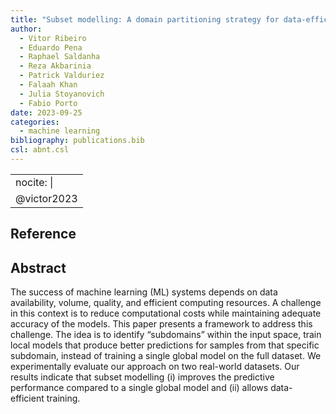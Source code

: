 ```yaml
---
title: "Subset modelling: A domain partitioning strategy for data-efficient machine-learning"
author:
  - Vitor Ribeiro
  - Eduardo Pena
  - Raphael Saldanha
  - Reza Akbarinia
  - Patrick Valduriez
  - Falaah Khan
  - Julia Stoyanovich
  - Fabio Porto
date: 2023-09-25
categories: 
  - machine learning
bibliography: publications.bib
csl: abnt.csl
---
```


---
nocite: |
  @victor2023
---

## Reference

::: {#refs}
:::

## Abstract

The success of machine learning (ML) systems depends on data availability, volume, quality, and efficient computing resources. A challenge in this context is to reduce computational costs while maintaining adequate accuracy of the models. This paper presents a framework to address this challenge. The idea is to identify "subdomains" within the input space, train local models that produce better predictions for samples from that specific subdomain, instead of training a single global model on the full dataset. We experimentally evaluate our approach on two real-world datasets. Our results indicate that subset modelling (i) improves the predictive performance compared to a single global model and (ii) allows data-efficient training.

